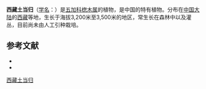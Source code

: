 {{Speciesbox
| name = 西藏土当归
| status = VU
| status_system = iucn3.1
| image = 
| genus = Aralia
| species = tibetana
| authority = C.Ho.
}}

'''西藏土当归'''（[[学名|学名]]：{{lang|la|''Aralia tibetana''}}）是[[五加科|五加科]][[楤木属|楤木属]]的植物，是中国的特有植物。分布在[[中国大陆|中国大陆]]的[[西藏|西藏]]等地，生长于海拔3,200米至3,500米的地区，常生长在森林中以及灌丛，目前尚未由人工引种栽培。

== 参考文献 ==
<div class="references-small">
* {{cite web| url =http://www.bioinfo.cn/db05/KmzwSpecies.php?action=view&id=1000| title =西藏土当归| work =《中国高等植物数据库全库》| publisher =中国科学院微生物研究所| author =昆明植物研究所| accessdate =2009-02-22| deadurl =yes| archiveurl =https://web.archive.org/web/20160305083518/http://www.bioinfo.cn/db05/KmzwSpecies.php?action=view&id=1000| archivedate =2016-03-05| df =}}
* {{IUCN2008|assessors=China Plant Specialist Group|year=2004|id=46450|title=Aralia tibetana|downloaded=2009-02-21}}
</div>
{{Taxonbar|from=Q731227}}

[[Category:楤木属|西藏土当归]]


{{Apiales-stub}}